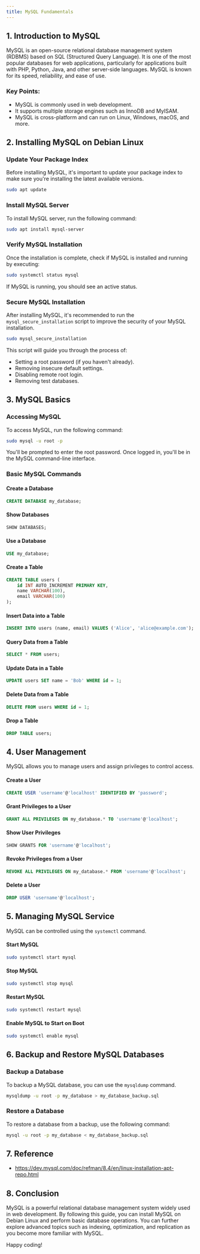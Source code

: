 ```yaml
---
title: MySQL Fundamentals
---
```


## 1. Introduction to MySQL

MySQL is an open-source relational database management system (RDBMS) based on SQL (Structured Query Language). It is one of the most popular databases for web applications, particularly for applications built with PHP, Python, Java, and other server-side languages. MySQL is known for its speed, reliability, and ease of use.

### Key Points:
- MySQL is commonly used in web development.
- It supports multiple storage engines such as InnoDB and MyISAM.
- MySQL is cross-platform and can run on Linux, Windows, macOS, and more.

## 2. Installing MySQL on Debian Linux

### Update Your Package Index
Before installing MySQL, it's important to update your package index to make sure you're installing the latest available versions.

```bash
sudo apt update
```

### Install MySQL Server
To install MySQL server, run the following command:

```bash
sudo apt install mysql-server
```

### Verify MySQL Installation
Once the installation is complete, check if MySQL is installed and running by executing:

```bash
sudo systemctl status mysql
```

If MySQL is running, you should see an active status.

### Secure MySQL Installation
After installing MySQL, it's recommended to run the `mysql_secure_installation` script to improve the security of your MySQL installation.

```bash
sudo mysql_secure_installation
```

This script will guide you through the process of:
- Setting a root password (if you haven't already).
- Removing insecure default settings.
- Disabling remote root login.
- Removing test databases.

## 3. MySQL Basics

### Accessing MySQL
To access MySQL, run the following command:

```bash
sudo mysql -u root -p
```

You'll be prompted to enter the root password. Once logged in, you'll be in the MySQL command-line interface.

### Basic MySQL Commands

#### Create a Database
```sql
CREATE DATABASE my_database;
```

#### Show Databases
```sql
SHOW DATABASES;
```

#### Use a Database
```sql
USE my_database;
```

#### Create a Table
```sql
CREATE TABLE users (
    id INT AUTO_INCREMENT PRIMARY KEY,
    name VARCHAR(100),
    email VARCHAR(100)
);
```

#### Insert Data into a Table
```sql
INSERT INTO users (name, email) VALUES ('Alice', 'alice@example.com');
```

#### Query Data from a Table
```sql
SELECT * FROM users;
```

#### Update Data in a Table
```sql
UPDATE users SET name = 'Bob' WHERE id = 1;
```

#### Delete Data from a Table
```sql
DELETE FROM users WHERE id = 1;
```

#### Drop a Table
```sql
DROP TABLE users;
```

## 4. User Management

MySQL allows you to manage users and assign privileges to control access.

#### Create a User
```sql
CREATE USER 'username'@'localhost' IDENTIFIED BY 'password';
```

#### Grant Privileges to a User
```sql
GRANT ALL PRIVILEGES ON my_database.* TO 'username'@'localhost';
```

#### Show User Privileges
```sql
SHOW GRANTS FOR 'username'@'localhost';
```

#### Revoke Privileges from a User
```sql
REVOKE ALL PRIVILEGES ON my_database.* FROM 'username'@'localhost';
```

#### Delete a User
```sql
DROP USER 'username'@'localhost';
```

## 5. Managing MySQL Service

MySQL can be controlled using the `systemctl` command.

#### Start MySQL
```bash
sudo systemctl start mysql
```

#### Stop MySQL
```bash
sudo systemctl stop mysql
```

#### Restart MySQL
```bash
sudo systemctl restart mysql
```

#### Enable MySQL to Start on Boot
```bash
sudo systemctl enable mysql
```

## 6. Backup and Restore MySQL Databases

### Backup a Database
To backup a MySQL database, you can use the `mysqldump` command.

```bash
mysqldump -u root -p my_database > my_database_backup.sql
```

### Restore a Database
To restore a database from a backup, use the following command:

```bash
mysql -u root -p my_database < my_database_backup.sql
```

## 7. Reference

- https://dev.mysql.com/doc/refman/8.4/en/linux-installation-apt-repo.html

## 8. Conclusion

MySQL is a powerful relational database management system widely used in web development. By following this guide, you can install MySQL on Debian Linux and perform basic database operations. You can further explore advanced topics such as indexing, optimization, and replication as you become more familiar with MySQL.

Happy coding!
